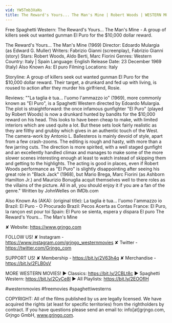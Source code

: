 ```yaml
---
vid: YW5Tmb3XaNs
title: The Reward's Yours... The Man's Mine | Robert Woods | WESTERN MOVIE
---
```


Free Spaghetti Western: The Reward's Yours... The Man's Mine - A group of killers seek out wanted gunman El Puro for the $10,000 dollar reward.

The Reward's Yours... The Man's Mine (1969)
Director: Edoardo Mulargia (as Edward G. Muller)
Writers: Fabrizio Gianni (screenplay), Fabrizio Gianni (story) 
Stars: Robert Woods, Aldo Berti, Marc Fiorini 
Genres: Western 
Country: Italy | Spain
Language: English
Release Date: 23 December 1969 (Italy) 
Also Known As: El puro 
Filming Locations: Italy 

Storyline:
A group of killers seek out wanted gunman El Puro for the $10,000 dollar reward. Their target, a drunkard and fed up with living, is roused to action after they murder his girlfriend, Rosie.

Reviews: 
""La taglia è tua... l'uomo l'ammazzo io" (1969), more commonly known as "El Puro", is a Spaghetti Western directed by Edoardo Mulargia. The plot is straightforward: the once infamous gunfighter "El Puro" (played by Robert Woods) is now a drunkard hunted by bandits for the $10,000 reward on his head. This looks to have been cheap to make, with limited interiors which are used quite a lot. But these sets look fairly realistic as they are filthy and grubby which gives in an authentic touch of the West. The camera-work by Antonio L. Ballesteros is mainly devoid of style, apart from a few crash-zooms. The editing is rough and hasty, with more than a few jarring cuts. The direction is more spirited, with a well staged gunfight and an excellently handled climax and manages to make some of the more slower scenes interesting enough at least to watch instead of skipping them and getting to the highlights. The acting is good in places, even if Robert Woods performance as "El Puro" is slightly disappointing after seeing his great role in "Black Jack" (1968), but Mario Brega, Marc Fiorini (as Ashborn Hamilton Jr.) and Maurizio Bonuglia acquit themselves well to there roles as the villains of the picture. All in all, you should enjoy it if you are a fan of the genre." Written by JohnWelles on IMDb.com

Also Known As (AKA):
(original title): La taglia è tua... l'uomo l'ammazzo io
Brazil: El Puro - O Procurado
Brazil: Pecos Acerta as Contas
France: El Puro, la rançon est pour toi
Spain: El Puro se sienta, espera y dispara
 El puro
 The Reward's Yours... The Man's Mine

✘ Website: https://www.grjngo.com

FOLLOW US!
✘ Instagram - https://www.instagram.com/grjngo_westernmovies
✘ Twitter - https://twitter.com/Grjngo_com

SUPPORT US!
✘ Membership - https://bit.ly/2V63h4q
✘ Merchandise - https://bit.ly/2FLB0sV

MORE WESTERN MOVIES! 
► Classics: https://bit.ly/2CBLt8c 
► Spaghetti Western: https://bit.ly/2CyCe8I 
► All Playlists: https://bit.ly/2EOOfIH 

#westernmovies #freemovies #spaghettiwesterns

COPYRIGHT: All of the films published by us are legally licensed. We have acquired the rights (at least for specific territories) from the rightholders by contract. If you have questions please send an email to: info[at]grjngo.com, Grjngo GmbH, www.grjngo.com.